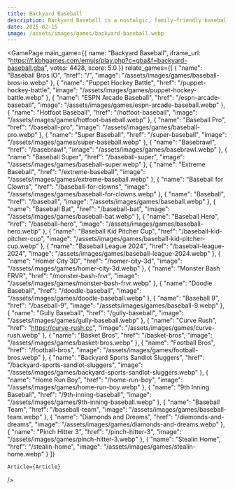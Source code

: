 ```yaml
---
title: Backyard Baseball
description: Backyard Baseball is a nostalgic, family-friendly baseball game featuring unique kid characters, intuitive controls, customizable teams, and strategic gameplay modes. Discover the classic charm and modern twists of Backyard Baseball.
date: 2025-02-15
image: /assets/images/games/backyard-baseball.webp
---
```


  
<GamePage 
    main_game={{
    name: "Backyard Baseball",
    iframe_url: "https://f.kbhgames.com/emujs/play.php?c=gba&f=backyard-baseball.gba",
    votes: 4428,
    score: 5.0
}} 
    relate_games={[
    {
        "name": "Baseball Bros IO",
        "href": "/",
        "image": "/assets/images/games/baseball-bros-io.webp"
    },
    {
        "name": "Puppet Hockey Battle",
        "href": "/puppet-hockey-battle",
        "image": "/assets/images/games/puppet-hockey-battle.webp"
    },
    {
        "name": "ESPN Arcade Baseball",
        "href": "/espn-arcade-baseball",
        "image": "/assets/images/games/espn-arcade-baseball.webp"
    },
    {
        "name": "Hotfoot Baseball",
        "href": "/hotfoot-baseball",
        "image": "/assets/images/games/hotfoot-baseball.webp"
    },
    {
        "name": "Baseball Pro",
        "href": "/baseball-pro",
        "image": "/assets/images/games/baseball-pro.webp"
    },
    {
        "name": "Super Baseball",
        "href": "/super-baseball",
        "image": "/assets/images/games/super-baseball.webp"
    },
    {
        "name": "Basebrawl",
        "href": "/basebrawl",
        "image": "/assets/images/games/basebrawl.webp"
    },
    {
        "name": "Baseball Super",
        "href": "/baseball-super",
        "image": "/assets/images/games/baseball-super.webp"
    },
    {
        "name": "Extreme Baseball",
        "href": "/extreme-baseball",
        "image": "/assets/images/games/extreme-baseball.webp"
    },
    {
        "name": "Baseball for Clowns",
        "href": "/baseball-for-clowns",
        "image": "/assets/images/games/baseball-for-clowns.webp"
    },
    {
        "name": "Baseball",
        "href": "/baseball",
        "image": "/assets/images/games/baseball.webp"
    },
    {
        "name": "Baseball Bat",
        "href": "/baseball-bat",
        "image": "/assets/images/games/baseball-bat.webp"
    },
    {
        "name": "Baseball Hero",
        "href": "/baseball-hero",
        "image": "/assets/images/games/baseball-hero.webp"
    },
    {
        "name": "Baseball Kid Pitcher Cup",
        "href": "/baseball-kid-pitcher-cup",
        "image": "/assets/images/games/baseball-kid-pitcher-cup.webp"
    },
    {
        "name": "Baseball League 2024",
        "href": "/baseball-league-2024",
        "image": "/assets/images/games/baseball-league-2024.webp"
    },
    {
        "name": "Homer City 3D",
        "href": "/homer-city-3d",
        "image": "/assets/images/games/homer-city-3d.webp"
    },
    {
        "name": "Monster Bash FRVR",
        "href": "/monster-bash-frvr",
        "image": "/assets/images/games/monster-bash-frvr.webp"
    },
    {
        "name": "Doodle Baseball",
        "href": "/doodle-baseball",
        "image": "/assets/images/games/doodle-baseball.webp"
    },
    {
        "name": "Baseball 9",
        "href": "/baseball-9",
        "image": "/assets/images/games/baseball-9.webp"
    },
    {
        "name": "Gully Baseball",
        "href": "/gully-baseball",
        "image": "/assets/images/games/gully-baseball.webp"
    },
    {
    "name": "Curve Rush",
    "href": "https://curve-rush.cc",
    "image": "/assets/images/games/curve-rush.webp"
    },
    {
    "name": "Basket Bros",
    "href": "/basket-bros",
    "image": "/assets/images/games/basket-bros.webp"
    },
    {
    "name": "Football Bros",
    "href": "/football-bros",
    "image": "/assets/images/games/football-bros.webp"
    },
    {
    "name": "Backyard Sports Sandlot Sluggers",
    "href": "/backyard-sports-sandlot-sluggers",
    "image": "/assets/images/games/backyard-sports-sandlot-sluggers.webp"
    },
    {
    "name": "Home Run Boy",
    "href": "/home-run-boy",
    "image": "/assets/images/games/home-run-boy.webp"
    },
    {
    "name": "9th Inning Baseball",
    "href": "/9th-inning-baseball",
    "image": "/assets/images/games/9th-inning-baseball.webp"
    },
    {
    "name": "Baseball Team",
    "href": "/baseball-team",
    "image": "/assets/images/games/baseball-team.webp"
    },
    {
    "name": "Diamonds and Dreams",
    "href": "/diamonds-and-dreams",
    "image": "/assets/images/games/diamonds-and-dreams.webp"
    },
    {
    "name": "Pinch Hitter 3",
    "href": "/pinch-hitter-3",
    "image": "/assets/images/games/pinch-hitter-3.webp"
    },
    {
    "name": "Stealin Home",
    "href": "/stealin-home",
    "image": "/assets/images/games/stealin-home.webp"
    }
    ]}

    Article={Article}
 />